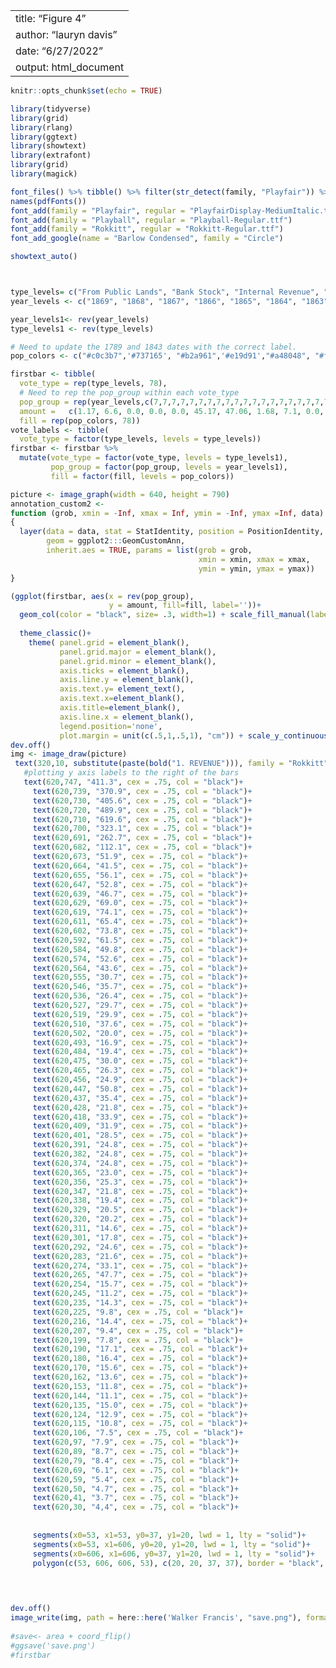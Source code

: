 
---
title: "Figure 4"
author: "lauryn davis"
date: "6/27/2022"
output: html_document
---

```r
knitr::opts_chunk$set(echo = TRUE)

```


```r
library(tidyverse)
library(grid)
library(rlang)
library(ggtext)
library(showtext)
library(extrafont)
library(grid)
library(magick)
```

```r
font_files() %>% tibble() %>% filter(str_detect(family, "Playfair")) %>% pull(file)
names(pdfFonts())
font_add(family = "Playfair", regular = "PlayfairDisplay-MediumItalic.ttf")
font_add(family = "Playball", regular = "Playball-Regular.ttf")
font_add(family = "Rokkitt", regular = "Rokkitt-Regular.ttf")
font_add_google(name = "Barlow Condensed", family = "Circle")

showtext_auto()



type_levels= c("From Public Lands", "Bank Stock", "Internal Revenue", "Customs", "Direct Tax", "Postage", "Miscellaneous")
year_levels <- c("1869", "1868", "1867", "1866", "1865", "1864", "1863", "1862", "1861", "1860", "1859", "1858", "1857", "1856", "1855", "1854", "1853", "1852", "1851", "1850", "1849", "1848", "1847", "1846", "1845", "1843", "1842", "1841", "1840", "1839", "1838", "1837", "1836", "1835", "1834", "1833", "1832", "1831", "1830", "1829", "1828", "1827", "1826", "1825", "1824", "1823", "1822", "1821", "1820", "1819", "1818", "1817", "1816", "1815", "1814", "1813", "1812", "1811", "1810", "1809", "1808", "1807", "1806", "1805", "1804", "1803", "1802", "1801", "1800", "1799", "1798", "1797", "1796", "1795", "1794", "1793", "1792", "1789")

year_levels1<- rev(year_levels)
type_levels1 <- rev(type_levels)

# Need to update the 1789 and 1843 dates with the correct label.
pop_colors <- c("#c0c3b7",'#737165', "#b2a961",'#e19d91',"#a48048", "#fedcc6" ,"#ffe383")

firstbar <- tibble(
  vote_type = rep(type_levels, 78),
  # Need to rep the pop_group within each vote_type
  pop_group = rep(year_levels,c(7,7,7,7,7,7,7,7,7,7,7,7,7,7,7,7,7,7,7,7,7,7,7,7,7,7,7,7,7,7,7,7,7,7,7,7,7,7,7,7,7,7,7,7,7,7,7,7,7,7,7,7,7,7,7,7,7,7,7,7,7,7,7,7,7,7,7,7,7,7,7,7,7,7,7,7,7,7)),
  amount =   c(1.17, 6.6, 0.0, 0.0, 0.0, 45.17, 47.06, 1.68, 7.1, 0.0, 0.0, 0.0, 42.76, 48.46, 0.67, 11.5, 0.0, 0.0, 0.24, 47.39, 40.2, 0.16, 8.8, 0.0, 0.0, 1.03, 54.14, 35.87, 0.16, 12.5, 0.0, 0.0, 0.02, 55.52, 31.8, 0.16, 11.9, 0.0, 0.0, 0.01, 62.99, 24.94, 0.41, 19.7, 0.0, 0.0, 0.1, 41.37, 38.42, 0.0, 4.4, 0.0, 0.0, 1.28, 33.27, 61.05, 0.67, 2.3, 0.0, 0.0, 3.58, 0.0, 93.45, 2.83, 2.29, 0.0, 0.0, 0.0, 0.0, 94.88, 3.72, 1.78, 0.0, 0.0, 0.0, 0.0, 94.5, 3.85, 3.81, 0.0, 0.0, 0.0, 0.0, 92.34, 7.92, 2.92, 0.0, 0.0, 0.0, 0.0, 89.16, 5.75, 1.91, 0.0, 0.0, 0.0, 0.0, 92.34, 12.24, 1.65, 0.0, 0.0, 0.0, 0.0, 86.11, 17.84, 1.52, 0.0, 0.0, 0.0, 0.0, 80.64, 11.73, 1.53, 0.0, 0.0, 0.0, 0.0, 86.74, 3.21, 2.03, 0.0, 0.0, 0.0, 0.0, 94.76, 4.48, 1.4, 0.0, 0.0, 0.0, 0.0, 94.12, 5.12, 2.14, 0.02, 0.0, 0.0, 0.0, 92.72, 4.99, 1.4, 0.0, 0.0, 0.0, 0.0, 93.61, 5.75, 1.53, 0.0, 0.0, 0.0, 0.0, 92.72, 9.82, 1.91, 0.0, 0.0, 0.0, 0.0, 88.27, 9.7, 1.39, 0.0, 0.0, 0.0, 0.0, 88.91, 9.31, 1.4, 0.0, 0.0, 0.0, 0.0, 89.29, 6.9, 1.52, 0.0, 0.0, 0.0, 0.0, 91.58, 8.3, 3.68, 0.0, 0.0, 0.0, 0.0, 88.02, 6.64, 2.67, 0.0, 0.0, 0.0, 0.0, 90.69, 8.17, 2.46, 4.03, 0.0, 0.0, 0.0, 85.34, 17.2, 4.79, 9.2, 0.0, 0.0, 0.0, 68.81, 22.92, 4.33, 0.0, 0.0, 0.0, 0.0, 72.75, 12.11, 9.07, 17.89, 0.0, 0.0, 0.0, 60.93, 27.37, 22.86, 5.63, 0.0, 0.0, 0.0, 44.14, 49.37, 5.07, 0.53, 0.0, 0.0, 0.0, 45.03, 42.0, 1.99, 1.7, 0.0, 0.0, 0.0, 54.31, 22.54, 0.47, 2.96, 0.0, 0.0, 0.0, 74.03, 11.73, 0.66, 2.27, 0.0, 0.0, 0.0, 85.34, 8.04, 0.39, 2.16, 0.0, 0.0, 0.0, 89.41, 11.22, 2.47, 1.98, 0.0, 0.0, 0.0, 84.33, 9.19, 0.61, 2.31, 0.0, 0.0, 0.0, 87.89, 6.13, 0.25, 2.17, 0.0, 0.0, 0.0, 91.45, 4.1, 0.36, 1.8, 0.0, 0.0, 0.0, 93.74, 6.64, 5.83, 2.06, 0.0, 0.0, 0.0, 85.47, 5.88, 0.46, 1.32, 0.0, 0.0, 0.0, 92.34, 5.75, 0.54, 1.75, 0.0, 0.0, 0.0, 91.96, 5.37, 0.46, 1.83, 0.0, 0.0, 0.0, 92.34, 4.48, 0.98, 1.82, 0.0, 0.0, 0.0, 92.72, 9.06, 1.72, 2.04, 0.0, 0.0, 0.31, 86.87, 8.17, 1.68, 0.63, 0.0, 0.0, 0.74, 88.78, 9.19, 1.0, 5.31, 0.0, 0.0, 1.19, 83.31, 13.26, 1.24, 2.84, 0.0, 0.1, 1.16, 81.4, 11.98, 0.23, 2.52, 0.0, 0.2, 5.7, 79.37, 5.88, 0.41, 0.92, 0.0, 5.0, 8.8, 78.99, 3.47, 0.0, 0.0, 0.67, 13.0, 7.05, 75.81, 7.92, 0.8, 0.0, 0.92, 20.0, 23.8, 46.56, 9.82, 0.7, 0.0, 0.81, 25.0, 9.99, 53.68, 5.75, 2.2, 0.0, 0.09, 30.0, 0.0, 61.96, 7.03, 0.49, 0.0, 1.29, 0.0, 0.0, 91.19, 7.03, 0.38, 0.0, 0.0, 0.0, 0.0, 92.59, 7.03, 1.14, 0.0, 0.0, 0.0, 0.0, 91.83, 5.63, 0.02, 0.0, 0.0, 0.1, 0.0, 94.25, 3.59, 0.51, 0.0, 0.0, 0.0, 0.0, 95.9, 2.7, 1.4, 0.0, 0.0, 0.0, 0.0, 95.9, 4.86, 1.12, 0.0, 0.0, 0.1, -0.07, 93.99, 3.59, 1.16, 0.0, 0.0, 0.1, -0.11, 95.26, 3.85, 2.03, 0.0, 0.0, 0.1, 0.15, 93.87, 1.3, 1.79, 0.0, 0.0, 0.5, 1.53, 94.88, 1.05, 1.05, 8.5, 0.0, 3.0, 3.22, 83.18, 0.92, 2.6, 0.67, 0.75, 10.0, 1.75, 83.31, 0.0, 0.33, 0.6, 1.2, 6.0, 7.92, 83.95, 0.0, 0.6, 1.0, 0.75, 10.0, 0.35, 87.3, 0.0, 0.2, 1.0, 0.77, 0.0, 8.05, 89.98, 0.54, 0.9, 4.26, 0.62, 0.0, 7.02, 86.66, 0.0, 0.0, 15.1, 1.06, 0.0, 5.62, 78.22, 0.0, 0.0, 2.9, 0.25, 0.0, 5.36, 91.49, 0.0, 0.0, 6.1, 0.5, 0.0, 5.11, 88.29, 0.0, 0.0, 1.0, 0.5, 0.0, 7.02, 91.48, 0.0, 0.0, 0.0, 0.74, 0.0, 5.49, 93.77),
  fill = rep(pop_colors, 78))
vote_labels <- tibble(
  vote_type = factor(type_levels, levels = type_levels))
firstbar <- firstbar %>% 
  mutate(vote_type = factor(vote_type, levels = type_levels1),
         pop_group = factor(pop_group, levels = year_levels1),
         fill = factor(fill, levels = pop_colors))

picture <- image_graph(width = 640, height = 790)
annotation_custom2 <- 
function (grob, xmin = -Inf, xmax = Inf, ymin = -Inf, ymax =Inf, data) 
{
  layer(data = data, stat = StatIdentity, position = PositionIdentity, 
        geom = ggplot2:::GeomCustomAnn, 
        inherit.aes = TRUE, params = list(grob = grob, 
                                          xmin = xmin, xmax = xmax, 
                                          ymin = ymin, ymax = ymax))
}

(ggplot(firstbar, aes(x = rev(pop_group), 
                      y = amount, fill=fill, label=''))+
  geom_col(color = "black", size= .3, width=1) + scale_fill_manual(labels= type_levels, values= pop_colors, name = "")+
  
  theme_classic()+
    theme( panel.grid = element_blank(),
           panel.grid.major = element_blank(),
           panel.grid.minor = element_blank(),
           axis.ticks = element_blank(),
           axis.line.y = element_blank(),
           axis.text.y= element_text(),
           axis.text.x=element_blank(),
           axis.title=element_blank(),
           axis.line.x = element_blank(),
           legend.position='none',
           plot.margin = unit(c(.5,1,.5,1), "cm")) + scale_y_continuous(limits= c(0,101), expand=c(0,0)) + scale_x_discrete(expand=c(0,3))) + coord_flip()
dev.off()
img <- image_draw(picture)
 text(320,10, substitute(paste(bold("1. REVENUE"))), family = "Rokkitt", cex = 1.35, col = "black")
   #plotting y axis labels to the right of the bars
   text(620,747, "411.3", cex = .75, col = "black")+
     text(620,739, "370.9", cex = .75, col = "black")+
     text(620,730, "405.6", cex = .75, col = "black")+
     text(620,720, "489.9", cex = .75, col = "black")+
     text(620,710, "619.6", cex = .75, col = "black")+
     text(620,700, "323.1", cex = .75, col = "black")+
     text(620,691, "262.7", cex = .75, col = "black")+
     text(620,682, "112.1", cex = .75, col = "black")+
     text(620,673, "51.9", cex = .75, col = "black")+
     text(620,664, "41.5", cex = .75, col = "black")+
     text(620,655, "56.1", cex = .75, col = "black")+
     text(620,647, "52.8", cex = .75, col = "black")+
     text(620,639, "46.7", cex = .75, col = "black")+
     text(620,629, "69.0", cex = .75, col = "black")+
     text(620,619, "74.1", cex = .75, col = "black")+
     text(620,611, "65.4", cex = .75, col = "black")+
     text(620,602, "73.8", cex = .75, col = "black")+
     text(620,592, "61.5", cex = .75, col = "black")+
     text(620,584, "49.8", cex = .75, col = "black")+
     text(620,574, "52.6", cex = .75, col = "black")+
     text(620,564, "43.6", cex = .75, col = "black")+
     text(620,555, "30.7", cex = .75, col = "black")+
     text(620,546, "35.7", cex = .75, col = "black")+
     text(620,536, "26.4", cex = .75, col = "black")+
     text(620,527, "29.7", cex = .75, col = "black")+
     text(620,519, "29.9", cex = .75, col = "black")+
     text(620,510, "37.6", cex = .75, col = "black")+
     text(620,502, "20.0", cex = .75, col = "black")+
     text(620,493, "16.9", cex = .75, col = "black")+
     text(620,484, "19.4", cex = .75, col = "black")+
     text(620,475, "30.0", cex = .75, col = "black")+
     text(620,465, "26.3", cex = .75, col = "black")+
     text(620,456, "24.9", cex = .75, col = "black")+
     text(620,447, "50.8", cex = .75, col = "black")+
     text(620,437, "35.4", cex = .75, col = "black")+
     text(620,428, "21.8", cex = .75, col = "black")+
     text(620,418, "33.9", cex = .75, col = "black")+
     text(620,409, "31.9", cex = .75, col = "black")+
     text(620,401, "28.5", cex = .75, col = "black")+
     text(620,391, "24.8", cex = .75, col = "black")+
     text(620,382, "24.8", cex = .75, col = "black")+
     text(620,374, "24.8", cex = .75, col = "black")+
     text(620,365, "23.0", cex = .75, col = "black")+
     text(620,356, "25.3", cex = .75, col = "black")+
     text(620,347, "21.8", cex = .75, col = "black")+
     text(620,338, "19.4", cex = .75, col = "black")+
     text(620,329, "20.5", cex = .75, col = "black")+
     text(620,320, "20.2", cex = .75, col = "black")+
     text(620,311, "14.6", cex = .75, col = "black")+
     text(620,301, "17.8", cex = .75, col = "black")+
     text(620,292, "24.6", cex = .75, col = "black")+
     text(620,283, "21.6", cex = .75, col = "black")+
     text(620,274, "33.1", cex = .75, col = "black")+
     text(620,265, "47.7", cex = .75, col = "black")+
     text(620,254, "15.7", cex = .75, col = "black")+
     text(620,245, "11.2", cex = .75, col = "black")+
     text(620,235, "14.3", cex = .75, col = "black")+
     text(620,225, "9.8", cex = .75, col = "black")+
     text(620,216, "14.4", cex = .75, col = "black")+
     text(620,207, "9.4", cex = .75, col = "black")+
     text(620,199, "7.8", cex = .75, col = "black")+
     text(620,190, "17.1", cex = .75, col = "black")+
     text(620,180, "16.4", cex = .75, col = "black")+
     text(620,170, "15.6", cex = .75, col = "black")+
     text(620,162, "13.6", cex = .75, col = "black")+
     text(620,153, "11.8", cex = .75, col = "black")+
     text(620,144, "11.1", cex = .75, col = "black")+
     text(620,135, "15.0", cex = .75, col = "black")+
     text(620,124, "12.9", cex = .75, col = "black")+
     text(620,115, "10.8", cex = .75, col = "black")+
     text(620,106, "7.5", cex = .75, col = "black")+
     text(620,97, "7.9", cex = .75, col = "black")+
     text(620,89, "8.7", cex = .75, col = "black")+
     text(620,79, "8.4", cex = .75, col = "black")+
     text(620,69, "6.1", cex = .75, col = "black")+
     text(620,59, "5.4", cex = .75, col = "black")+
     text(620,50, "4.7", cex = .75, col = "black")+
     text(620,41, "3.7", cex = .75, col = "black")+
     text(620,30, "4,4", cex = .75, col = "black")+
    
     
     segments(x0=53, x1=53, y0=37, y1=20, lwd = 1, lty = "solid")+
     segments(x0=53, x1=606, y0=20, y1=20, lwd = 1, lty = "solid")+
     segments(x0=606, x1=606, y0=37, y1=20, lwd = 1, lty = "solid")+
     polygon(c(53, 606, 606, 53), c(20, 20, 37, 37), border = "black", col = "#ffe383")
     
   


dev.off()
image_write(img, path = here::here('Walker Francis', "save.png"), format = "png")
     
#save<- area + coord_flip()        
#ggsave('save.png')
#firstbar
```